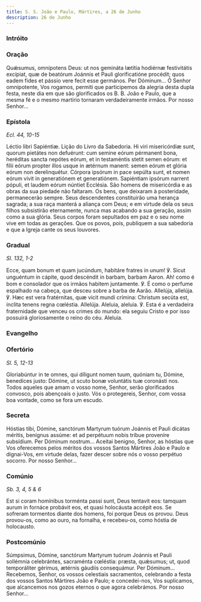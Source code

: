 ```yaml
---
title: S. S. João e Paulo, Mártires, a 26 de Junho
description: 26 de Junho
---
```



### Intróito

<LinkCard
  href="/missal/santos/06-15#intróito"
  title="S. S. Vito, Modesto e Crescência, Mártires"
/>

### Oração

<div class="side-by-side not-content">
  <span>
    Quǽsumus, omnípotens Deus: ut nos gemináta lætítia hodiérnæ festivitátis
    excípiat, quæ de beatórum Joánnis et Pauli glorificatióne procédit; quos
    eadem fides et pássio vere fecit esse germános. Per Dóminum... Ó Senhor
    omnipotente, Vos rogamos, permiti que participemos da alegria desta dupla
    festa, neste dia em que são glorificados os B. B. João e Paulo, que a mesma
    fé e o mesmo martírio tornaram verdadeiramente irmãos. Por nosso Senhor...
  </span>
</div>

### Epístola

<em>Ecl. 44, 10-15</em>

<div class="side-by-side not-content">
  <span>Léctio libri Sapiéntiæ.</span>
  <span>Lição do Livro da Sabedoria.</span>
  <span>
    Hi viri misericórdiæ sunt, quorum pietátes non defuérunt: cum semine eórum
    pérmanent bona, heréditas sancta nepótes eórum, et in testaméntis stetit
    semen eórum: et fílii eórum propter illos usque in ætérnum manent: semen
    eórum et glória eórum non derelinquétur. Córpora ipsórum in pace sepúlta
    sunt, et nomen eórum vivit in generatiónem et generatiónem. Sapiéntiam
    ipsórum narrent pópuli, et laudem eórum núntiet Ecclésia. São homens de
    misericórdia e as obras da sua piedade não faltaram. Os bens, que deixaram à
    posteridade, permanecerão sempre. Seus descendentes constituirão uma herança
    sagrada; a sua raça manterá a aliança com Deus; e em virtude dela os seus
    filhos subsistirão eternamente, nunca mas acabando a sua geração, assim como
    a sua glória. Seus corpos foram sepultados em paz e o seu nome vive em todas
    as gerações. Que os povos, pois, publiquem a sua sabedoria e que a Igreja
    cante os seus louvores.
  </span>
</div>

### Gradual

<em>Sl. 132, 1-2</em>

<div class="side-by-side not-content">
  <span>
    Ecce, quam bonum et quam jucúndum, habitáre fratres in unum! ℣. Sicut
    unguéntum in cápite, quod descéndit in barbam, barbam Aaron. Ah! como é bom
    e consolador que os irmãos habitem juntamente. ℣. É como o perfume espalhado
    na cabeça, que desceu sobre a barba de Aarão. Allelúja, allelúja. ℣. Hæc est
    vera fratérnitas, quæ vicit mundi crímina: Christum secúta est, ínclita
    tenens regna cœléstia. Allelúja. Aleluia, aleluia. ℣. Esta é a verdadeira
    fraternidade que venceu os crimes do mundo: ela seguiu Cristo e por isso
    possuirá gloriosamente o reino do céu. Aleluia.
  </span>
</div>

### Evangelho

<LinkCard
  href="/missal/comum/8muitosmartires3#evangelho"
  title="Muitos Mártires - Missa Salus autem"
/>

### Ofertório

<em>Sl. 5, 12-13</em>

<div class="side-by-side not-content">
  <span>
    Gloriabúntur in te omnes, qui díligunt nomen tuum, quóniam tu, Dómine,
    benedíces justo: Dómine, ut scuto bonæ voluntátis tuæ coronásti nos. Todos
    aqueles que amam o vosso nome, Senhor, serão glorificados convosco, pois
    abençoais o justo. Vós o protegereis, Senhor, com vossa boa vontade, como se
    fora um escudo.
  </span>
</div>

### Secreta

<div class="side-by-side not-content">
  <span>
    Hóstias tibi, Dómine, sanctórum Martyrum tuórum Joánnis et Pauli dicátas
    méritis, benígnus assúme: et ad perpétuum nobis tríbue proveníre subsídium.
    Per Dóminum nostrum... Aceitai benigno, Senhor, as hóstias que Vos
    oferecemos pelos méritos dos vossos Santos Mártires João e Paulo e
    dignai-Vos, em virtude delas, fazer descer sobre nós o vosso perpétuo
    socorro. Por nosso Senhor...
  </span>
</div>

### Comúnio

<em>Sb. 3, 4, 5 & 6</em>

<div class="side-by-side not-content">
  <span>
    Est si coram homínibus torménta passi sunt, Deus tentavit eos: tamquam aurum
    in fornáce probávit eos, et quasi holocáusta accépit eos. Se sofreram
    tormentos diante dos homens, foi porque Deus os provou. Deus provou-os, como
    ao ouro, na fornalha, e recebeu-os, como hóstia de holocausto.
  </span>
</div>

### Postcomúnio

<div class="side-by-side not-content">
  <span>
    Súmpsimus, Dómine, sanctórum Martyrum tuórum Joánnis et Pauli sollémnia
    celebrántes, sacraménta cœléstia: præsta, quǽsumus; ut, quod temporáliter
    gérimus, ætérnis gáudiis consequámur. Per Dóminum... Recebemos, Senhor, os
    vossos celestiais sacramentos, celebrando a festa dos vossos Santos Mártires
    João e Paulo; e concedei-nos, Vos suplicamos, que alcancemos nos gozos
    eternos o que agora celebrámos. Por nosso Senhor...
  </span>
</div>

